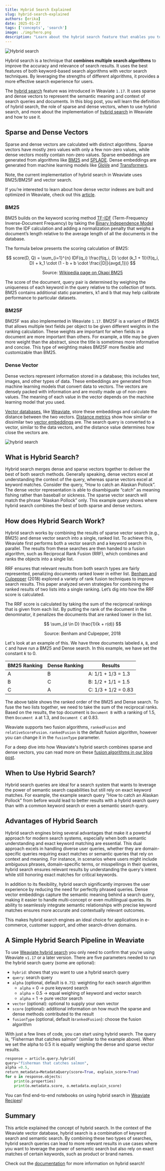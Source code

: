 ```yaml
---
title: Hybrid Search Explained
slug: hybrid-search-explained
authors: [erika]
date: 2025-01-27
tags: ['concepts', 'search']
image: ./img/hero.png
description: "Learn about the hybrid search feature that enables you to combine dense and sparse vectors to deliver the best of both search methods!"
---
```

![Hybrid search](./img/hero.png)

<!-- truncate -->

Hybrid search is a technique that **combines multiple search algorithms** to improve the accuracy and relevance of search results. It uses the best features of both keyword-based search algorithms with vector search techniques. By leveraging the strengths of different algorithms, it provides a more effective search experience for users.

The [hybrid search](/hybrid-search) feature was introduced in Weaviate `1.17`. It uses sparse and dense vectors to represent the semantic meaning and context of search queries and documents.
In this blog post, you will learn the definition of hybrid search, the role of sparse and dense vectors, when to use hybrid search, and more about the implementation of [hybrid search](https://weaviate.io/developers/weaviate/api/graphql/search-operators#hybrid) in Weaviate and how to use it.

## Sparse and Dense Vectors
Sparse and dense vectors are calculated with distinct algorithms. Sparse vectors have mostly zero values with only a few non-zero values, while dense vectors mostly contain non-zero values. Sparse embeddings are generated from algorithms like [BM25](https://en.wikipedia.org/wiki/Okapi_BM25) and [SPLADE](https://arxiv.org/abs/2107.05720). Dense embeddings  are generated from machine learning models like [GloVe](https://text2vec.org/glove.html) and [Transformers](https://huggingface.co/docs/transformers/index).

Note, the current implementation of hybrid search in Weaviate uses BM25/BM25F and vector search.

If you’re interested to learn about how dense vector indexes are built and optimized in Weaviate, check out this [article](/blog/vector-search-explained).

### BM25
BM25 builds on the keyword scoring method [TF-IDF](https://en.wikipedia.org/wiki/Tf%E2%80%93idf) (Term-Frequency Inverse-Document Frequency) by taking the [Binary Independence Model](https://en.wikipedia.org/wiki/Binary_Independence_Model) from the IDF calculation and adding a normalization penalty that weighs a document’s length relative to the average length of all the documents in the database.

The formula below presents the scoring calculation of BM25:

$$
score(D, Q) = \sum_{i=1}^{n} IDF(q_i) \frac{f(q_i, D) \cdot (k_1 + 1)}{f(q_i, D) + k_1 \cdot (1 - b + b \cdot \frac{|D|}{avgd_1})}
$$


<center>
Source: <a href="https://en.wikipedia.org/wiki/Okapi_BM25">Wikipedia page on Okapi BM25</a>
</center>

The score of the document, query pair is determined by weighing the uniqueness of each keyword in the query relative to the collection of texts. BM25 contains additional static parameters, k1 and b that may help calibrate performance to particular datasets.

### BM25F
BM25F was also implemented in Weaviate `1.17`. BM25F is a variant of BM25 that allows multiple text fields per object to be given different weights in the ranking calculation. These weights are important for when fields in a document are more important than others. For example, a title may be given more weight than the abstract, since the title is sometimes more informative and concise. This type of weighting makes BM25F more flexible and customizable than BM25.

### Dense Vector

Dense vectors represent information stored in a database; this includes text, images, and other types of data. These embeddings are generated from machine learning models that convert data to vectors. The vectors are densely packed with information and are mostly made up of non-zero values. The meaning of each value in the vector depends on the machine learning model that you used.

[Vector databases](/blog/what-is-a-vector-database), like [Weaviate](https://weaviate.io/developers/weaviate), store these embeddings and calculate the distance between the two vectors. [Distance metrics](/blog/distance-metrics-in-vector-search) show how similar or dissimilar two [vector embeddings](/blog/vector-embeddings-explained) are. The search query is converted to a vector, similar to the data vectors, and the distance value determines how close the vectors are.

![hybrid search](img/hybrid-search.png)

## What is Hybrid Search?
Hybrid search merges dense and sparse vectors together to deliver the best of both search methods. Generally speaking, dense vectors excel at understanding the context of the query, whereas sparse vectors excel at keyword matches. Consider the query, “How to catch an Alaskan Pollock”. The dense vector representation is able to disambiguate “catch” as meaning fishing rather than baseball or sickness. The sparse vector search will match the phrase “Alaskan Pollock” only. This example query shows where hybrid search combines the best of both sparse and dense vectors.

## How does Hybrid Search Work?

Hybrid search works by combining the results of sparse vector search (e.g., BM25) and dense vector search into a single, ranked list. To achieve this, Weaviate first performs both a vector search and a keyword search in parallel. The results from these searches are then handed to a fusion algorithm, such as Reciprocal Rank Fusion (RRF), which combines and ranks the objects into a single list.

RRF ensures that relevant results from both search types are fairly represented, penalizing documents ranked lower in either list. [Benham and Culpepper](https://arxiv.org/abs/1811.06147) (2018) explored a variety of rank fusion techniques to improve search results. This paper analyzed seven strategies for combining the ranked results of two lists into a single ranking. Let’s dig into how the RRF score is calculated.

The RRF score is calculated by taking the sum of the reciprocal rankings that is given from each list. By putting the rank of the document in the denominator, it penalizes the documents that are ranked lower in the list.

$$
\sum_{d \in D} \frac{1}{k + r(d)}
$$

<center>
Source: Benham and Culpepper, 2018
</center>

Let's look at an example of this. We have three documents labeled `A`, `B`, and `C` and have run a BM25 and Dense search. In this example, we have set the constant *k* to 0.

| BM25 Ranking | Dense Ranking | Results |
| ----- | ----- | ----- |
| A | B | A: 1/1 + 1/3 = 1.3 |
| B | C | B: 1/2 + 1/1 = 1.5 |
| C | A | C: 1/3 + 1/2 = 0.83 |

The above table shows the ranked order of the BM25 and Dense search. To fuse the two lists together, we need to take the sum of the reciprocal ranks. Based on the results, the top document is `Document B` with a ranking of 1.5, then `Document A` at 1.3, and `Document C` at 0.83.

Weaviate supports two fusion algorithms, `rankedFusion` and `relativeScoreFusion`. `rankedFusion` is the default fusion algorithm, however you can change it in the `fusionType` parameter.

For a deep dive into how Weaviate's hybrid search combines sparse and dense vectors, you can read more on these [fusion algorithms in our blog post](/blog/hybrid-search-fusion-algorithms).

## When to Use Hybrid Search?
Hybrid search queries are ideal for a search system that wants to leverage the power of semantic search capabilities but still rely on exact keyword matches. For example, the example search query "How to catch an Alaskan Pollock" from before would lead to better results with a hybrid search query than with a common keyword search or even a semantic search query.

## Advantages of Hybrid Search
Hybrid search engines bring several advantages that make it a powerful approach for modern search systems, especially when both semantic understanding and exact keyword matching are essential. This dual approach excels in handling diverse user queries, whether they are domain-specific queries requiring exact matches or semantic queries that rely on context and meaning. For instance, in scenarios where users might include ambiguous phrases, domain-specific terms, or misspellings in their queries, hybrid search ensures relevant results by understanding the query's intent while still honoring exact matches for critical keywords.

In addition to its flexibility, hybrid search significantly improves the user experience by reducing the need for perfectly phrased queries. Dense vector embeddings capture the semantic meaning behind a search query, making it easier to handle multi-concept or even multilingual queries. Its ability to seamlessly integrate semantic relationships with precise keyword matches ensures more accurate and contextually relevant outcomes.

This makes hybrid search engines an ideal choice for applications in e-commerce, customer support, and other search-driven domains.

## A Simple Hybrid Search Pipeline in Weaviate
To use [Weaviate hybrid search](https://weaviate.io/developers/weaviate/search/hybrid) you only need to confirm that you’re using Weaviate `v1.17` or a later version. There are five parameters needed to run the hybrid search query (some are optional):

* `hybrid`: shows that you want to use a hybrid search query
* `query`: search query
* `alpha` (optional, default is `0.75`): weighting for each search algorithm
  * `alpha` = 0 -> pure keyword search
  * `alpha` = 0.5 -> equal weighing of keyword and vector search
  * `alpha` = 1 -> pure vector search
* `vector` (optional): optional to supply your own vector
* `score` (optional): additional information on how much the sparse and dense methods contributed to the result
* `fusionType` (optional, default is`rankedFusion`): choose the fusion algorithm

With just a few lines of code, you can start using hybrid search. The query is, “Fisherman that catches salmon” (similar to the example above). When we set the alpha to 0.5 it is equally weighing the dense and sparse vector results.

```python
response = article.query.hybrid(
query="fisherman that catches salmon",
alpha =0.5,
return_metadata=MetadataQuery(score=True, explain_score=True)
for o in response.objects:
    print(o.properties)
    print(o.metadata.score, o.metadata.explain_score)
```

You can find end-to-end notebooks on using hybrid search in [Weaviate Recipes](https://github.com/weaviate/recipes/tree/main/weaviate-features/hybrid-search)!

## Summary

This article explained the concept of hybrid search. In the context of the Weaviate vector database, hybrid search is a combination of keyword search and semantic search. By combining these two types of searches, hybrid search queries can lead to more relevant results in use cases where you want to leverage the power of semantic search but also rely on exact matches of certain keywords, such as product or brand names.

Check out the [documentation](https://weaviate.io/developers/weaviate/api/graphql/search-operators#hybrid) for more information on hybrid search\!


<WhatNext />
